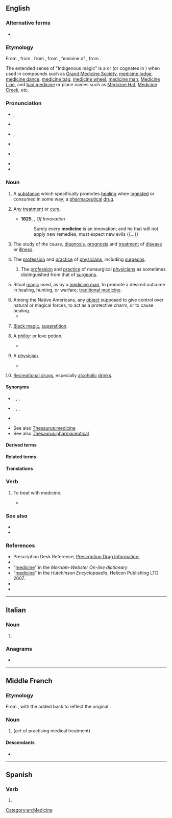 ==English==
{{wp}}

===Alternative forms===
* {{l|en|medicin}} {{q|obsolete}}

===Etymology===
{{root|en|ine-pro|*med-}}
From {{inh|en|enm|medicin}}, from {{bor|en|frm|medicine}}, from {{der|en|fro|medecine}}, from {{der|en|la|medicīna||the healing art, medicine, a physician's shop, a remedy, medicine}}, feminine of {{m|la|medicīnus||of or belonging to physic or surgery, or to a physician or surgeon}}, from {{m|la|medicus||a physician, surgeon}}.

The extended sense of "Indigenous magic" is a {{calque|en|oj|mashkiki||medicine|nocap=1}}  or {{m|oj|mide}} (or cognates in {{w|Algonquian languages|related languages}}) when used in compounds such as [[Grand Medicine Society]], [[medicine lodge]], [[medicine dance]], [[medicine bag]], [[medicine wheel]], [[medicine man]], [[Medicine Line]], and [[bad medicine]] or place names such as [[Medicine Hat]], [[Medicine Creek]], etc.

===Pronunciation===
* {{a|RP}} {{enPR|ˈmed-sǐn|ˈmed-sn}}, {{IPA|en|/ˈmɛdɪs(ɪ)n/|/ˈmɛds(ɪ)n/}}
* {{audio|en|En-uk-medicine.ogg|Audio (RP)}}
* {{a|GA}} {{enPR|ˈmed-ĭ-sĭn}}, {{IPA|en|/ˈmɛdɪsɪn/}}
* {{audio|en|En-us-medicine.ogg|Audio (GA)}}
* {{a|Weak-vowel merger}} {{IPA|en|/ˈmɛdəs(ə)n/}}
* {{rhymes|en|ɛd(ɪ)s(ɪ)n|ɛdəs(ə)n}}
* {{hyphenation|en|me|di|cine}}

===Noun===
{{en-noun|~}}

# {{senseid|en|any particular pharmaceutical drug}} {{lb|en|uncountable|countable}} A [[substance]] which specifically promotes [[healing]] when [[ingest]]ed or consumed in some way; a [[pharmaceutical]] [[drug]].
#: {{ux|en|This '''medicine''' has fewer adverse effects than others in its drug class.}}
#: {{ux|en|Using a weekly pill organizer is a good way to help remind yourself to take your '''medicine''' each day, and it also tells you whether you already took today's pills (it's not unusual to forget doing a habitual task)!}}
#: {{syn|en|medication}}
#: {{hyper|en|drug}}
# {{senseid|en|any treatment or cure}} {{lb|en|broadly|countable}} Any [[treatment]] or [[cure]].
#: {{ux|en|A legislative remedy might be some harsh '''medicine'''; is that cure worse than the ill?}}
#* '''1625''', {{w|Francis Bacon}}, ''Of Innovation''
#*: Surely every '''medicine''' is an innovation; and he that will not apply new remedies, must expect new evils {{...}}
# {{senseid|en|field of study}} {{lb|en|uncountable}} The study of the cause, [[diagnosis]], [[prognosis]] and [[treatment]] of [[disease]] or [[illness]].
#: {{ux|en|She's studying '''medicine''' at university because she wants to be a doctor in the future.}}
# {{senseid|en|medical practice including surgical practice}} {{lb|en|uncountable}} The [[profession]] and [[practice]] of [[physician]]s, including [[surgeon]]s.
#: {{ux|en|The history of '''medicine''' can be discretized into eras with differing relationships between physicians and surgeons}}
#: {{hyper|en|health care|healthcare}}
#: {{hypo|en|surgery}}
## {{senseid|en|medical practice coordinate with surgical practice}} {{lb|en|mainly historical|uncountable}} The [[profession]] and [[practice]] of nonsurgical [[physician]]s as sometimes distinguished from that of [[surgeon]]s.
##: {{ux|en|the evolving relationship of '''medicine''' to surgery in the nineteenth century}}
##: {{cot|en|surgery}}
# {{senseid|en|traditional medicine}} {{lb|en|uncountable}} Ritual [[magic]] used, as by a [[medicine man]], to promote a desired outcome in healing, hunting, or warfare; [[traditional medicine]].
# Among the Native Americans, any [[object]] supposed to give control over natural or magical forces, to act as a protective charm, or to cause healing.
#* {{quote-book|en|author=F. H. Giddings|passage=The North American Indian boy usually took as his '''medicine''' the first animal of which he dreamed during the long and solitary fast that he observed at puberty.|year=1896|title=The Principles of Sociology}}
# {{lb|en|obsolete}} [[black magic|Black magic]], [[superstition]].
# {{lb|en|obsolete}} A [[philter]] or love potion.
#* {{quote-book|en|year=1597|author=[[w: William Shakespeare|William Shakespeare]]|title=[[s: The First Part of King Henry the Fourth#Scene II. The Road by Gads-hill.|Henry IV, Part I]]|section=II. ii. 18|passage=If the rascal have not given me '''medicines''' to make me love him, I'll be hanged. It could not be else. I have drunk '''medicines'''.}}
# {{lb|en|obsolete}} A [[physician]].
#* {{quote-book|en|year=1598|author=[[w: William Shakespeare|William Shakespeare]]|title=[[s: All's Well That Ends Well|All’s Well That Ends Well]]|section=II. i. 72|passage=I have seen a '''medicine''' / That's able to breathe life into a stone}}
# {{lb|en|slang}} [[recreational drug|Recreational drug]]s, especially [[alcoholic]] [[drink]]s.

====Synonyms====
* {{s|substance}} {{l|en|drug}}, {{l|en|prescription}}, {{l|en|pharmaceutical}}, {{l|en|elixir}}
* {{s|treatment}} {{l|en|regimen}}, {{l|en|course}}, {{l|en|program}}, {{l|en|prescription}}
* {{s|practice}} {{l|en|health care}}
* See also [[Thesaurus:medicine]]
* See also [[Thesaurus:pharmaceutical]]

====Derived terms====
{{col4|en
|auriculomedicine
|Ayurvedic medicine
|clinical medicine
|Edison's medicine
|energy medicine
|evidence-based medicine
|folk medicine
|forced medicine
|hallway medicine
|indigenous medicine
|medicine ball
|medicine dance
|Medicine Hat
|Medicine Line
|Medicine Lodge
|medicine man
|medicine show
|organized medicine
|take one's medicine
|taste of one's own medicine
|traditional medicine
|Yellow Medicine County
}}

====Related terms====
{{col4|en
|medic
|medical
|medicament
|medication
|medicate
|medicinal
|postmedication
|premedication
}}

====Translations====
{{see translation subpage|Noun}}

===Verb===
{{en-verb}}

# {{lb|en|rare|obsolete}} To treat with medicine.
#* {{quote-book|en|title=The philosophy of the plays of Shakspere unfolded|author=Delia Bacon|year=1857|passage=And we shall find, under the head of the '''medicining''' of the body, some things on the subject of medicine in general, which could be better said ''there'' than ''here'', because of the wrath of professional dignitaries,- the eye of the 'basilisk,' was not perhaps quite so terrible in that quarter then, as it was in some others.}}

===See also===
* {{l|en|therapy}}
* {{l|en|panacea}}

===References===
* Prescription Desk Reference, [http://prescriptiondesk.com Prescription Drug Information:]
* {{R:Dictionary.com|medicine}}
* "[http://209.161.33.50/dictionary/medicine medicine]" in the ''Merriam-Webster On-line dictionary''
* "[https://web.archive.org/web/20070102012026/http://www.tiscali.co.uk/reference/dictionaries/english/data/d0082411.html medicine]" in the ''Hutchinson Encyclopaedia'', Helicon Publishing LTD 2007.
* {{R:Century 1911}}
* {{R:OneLook}}

[[Category:en:Medicine]]

----

==Italian==

===Noun===
{{head|it|noun form|g=f}}

# {{plural of|it|medicina}}

===Anagrams===
* {{anagrams|it|a=cdeeiimn|endemici}}

----

==Middle French==

===Etymology===
From {{inh|frm|fro|medecine}}, with the {{m|fr||i}} added back to reflect the original {{bor|frm|la|medicīna}}.

===Noun===
{{frm-noun|f}}

# {{l|en|medicine}} (act of practising medical treatment)

====Descendants====
* {{desc|fr|médecine}}

----

==Spanish==

===Verb===
{{head|es|verb form}}

# {{es-verb form of|medicinar}}